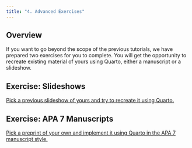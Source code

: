 ```yaml
---
title: "4. Advanced Exercises"
---
```


## Overview

If you want to go beyond the scope of the previous tutorials, we have prepared two exercises for you to complete. You will get the opportunity to recreate existing material of yours using Quarto, either a manuscript or a slideshow.

## Exercise: Slideshows

[Pick a previous slideshow of yours and try to recreate it using Quarto.](slideshow.qmd)

## Exercise: APA 7 Manuscripts

[Pick a preprint of your own and implement it using Quarto in the APA 7 manuscript style.](apa7_manuscript.qmd)

